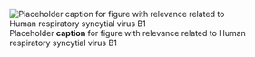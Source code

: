 ![Placeholder __caption__ for figure with relevance related to Human respiratory syncytial virus B1](/img/placeholder.jpg)